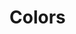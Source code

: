 
<Meta title="Foundations/Colors" />

# Colors

<ColorPalette>
    <ColorItem
        title="base-color-primary-*"
        subtitle="base-color-primary, base-color-primary-[1,5]"
        colors={['#254edb', '#36f', '#6690ff', '#84a9ff', '#adc8ff', '#d6e4ff']}
    />
    <ColorItem
        title="base-color-secondary-*"
        subtitle="base-color-secondary, base-color-secondary-[1,5]"
        colors={['#e51c47', '#e51c47', '#ef5164', '#f77577', '#fcaaa3', '#fdd8d1']}
    />
    <ColorItem
        title="base-color-success-*"
        subtitle="base-color-success, base-color-success-[1,5]"
        colors={['#10ac63', '#17c964', '#4ade7b', '#6fee8d', '#a1f9ac', '#cffcd1']}
    />
    <ColorItem
        title="base-color-info-*"
        subtitle="base-color-info, base-color-info-[1,5]"
        colors={['#2b7cc9', '#3c9fea', '#6bbff2', '#89d5f8', '#b1e9fc', '#d8f6fd']}
    />
    <ColorItem
        title="base-color-warning-*"
        subtitle="base-color-warning, base-color-warning-[1,5]"
        colors={['#db8637', '#ffab4c', '#ffc678', '#ffd693', '#ffe7b7', '#fff4db']}
    />
    <ColorItem
        title="base-color-danger-*"
        subtitle="base-color-danger, base-color-danger-[1,5]"
        colors={['#db202d', '#ff312d', '#ff7161', '#ff9881', '#ffc2ab', '#ffe4d5']}
    />
    <ColorItem
        title="base-color-light-*"
        subtitle="base-color-light, base-color-light-[1,5]"
        colors={['#f8f9fa', '#fafbfb', '#fcfdfd', '#fdfefe', '#fefefe', '#ffffff']}
    />
    <ColorItem
        title="base-color-dark-*"
        subtitle="base-color-dark, base-color-dark-[1,5]"
        colors={['#181d23', '#212529', '#6c767e', '#a8b5be', '#d7e3e9', '#eaf1f4']}
    />
    <ColorItem
        title="base-color-gradient-*"
        subtitle="base-color-gradient, base-color-gradient-[1,5]"
        colors={[
            'linear-gradient(112deg, #6bbff2 -63.59%, #e51c47 -20.3%, #254edb 70.46%)',
            'linear-gradient(to right, rgb(251, 146, 60), rgb(219, 39, 119))',
            'linear-gradient(to right, rgb(168, 85, 247), rgb(99, 102, 241))',
            'linear-gradient(to right, rgb(252, 211, 77), rgb(249, 115, 22))',
            'linear-gradient(to right, rgb(56, 189, 248), rgb(37, 99, 235))',
            'linear-gradient(to right, rgb(236, 72, 153), rgb(244, 63, 94))'
        ]}
    />
    <ColorItem title="base-color-black" colors={['#000000']} />
    <ColorItem title="base-color-white" colors={['#ffffff']} />
    <ColorItem title="base-color-transparent" colors={['transparent']} />
</ColorPalette>
